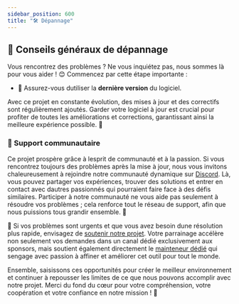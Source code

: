 ```yaml
---
sidebar_position: 600
title: "🛠️ Dépannage"
---
```



<TopBanners />


## 🌟 Conseils généraux de dépannage

Vous rencontrez des problèmes ? Ne vous inquiétez pas, nous sommes là pour vous aider ! 😊 Commencez par cette étape importante :

- 🔄 Assurez-vous dutiliser la **dernière version** du logiciel.

Avec ce projet en constante évolution, des mises à jour et des correctifs sont régulièrement ajoutés. Garder votre logiciel à jour est crucial pour profiter de toutes les améliorations et corrections, garantissant ainsi la meilleure expérience possible. 🚀

### 🤝 Support communautaire

Ce projet prospère grâce à lesprit de communauté et à la passion. Si vous rencontrez toujours des problèmes après la mise à jour, nous vous invitons chaleureusement à rejoindre notre communauté dynamique sur [Discord](https://discord.com/invite/5rJgQTnV4s). Là, vous pouvez partager vos expériences, trouver des solutions et entrer en contact avec dautres passionnés qui pourraient faire face à des défis similaires. Participer à notre communauté ne vous aide pas seulement à résoudre vos problèmes ; cela renforce tout le réseau de support, afin que nous puissions tous grandir ensemble. 🌱

🌟 Si vos problèmes sont urgents et que vous avez besoin dune résolution plus rapide, envisagez de [soutenir notre projet](/sponsorships). Votre parrainage accélère non seulement vos demandes dans un canal dédié exclusivement aux sponsors, mais soutient également directement le [mainteneur dédié](/mission) qui sengage avec passion à affiner et améliorer cet outil pour tout le monde.

Ensemble, saisissons ces opportunités pour créer le meilleur environnement et continuer à repousser les limites de ce que nous pouvons accomplir avec notre projet. Merci du fond du cœur pour votre compréhension, votre coopération et votre confiance en notre mission ! 🙏